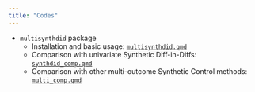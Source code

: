 ```yaml
---
title: "Codes"
---
```


- `multisynthdid` package
    - Installation and basic usage: [`multisynthdid.qmd`](./multisynthdid.qmd)
    - Comparison with univariate Synthetic Diff-in-Diffs: [`synthdid_comp.qmd`](./multisynthdid/synthdid_comp.html)
    - Comparison with other multi-outcome Synthetic Control methods: [`multi_comp.qmd`](./multisynthdid/multi_comp.html)